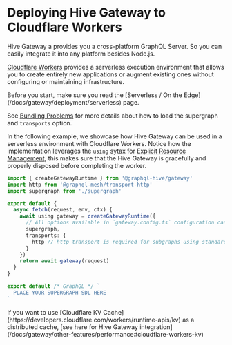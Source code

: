 
# Deploying Hive Gateway to Cloudflare Workers

Hive Gateway a provides you a cross-platform GraphQL Server. So you can easily integrate it into any
platform besides Node.js.

[Cloudflare Workers](https://developers.cloudflare.com/workers) provides a serverless execution
environment that allows you to create entirely new applications or augment existing ones without
configuring or maintaining infrastructure.

<Callout>
  Before you start, make sure you read the [Serverless / On the
  Edge](/docs/gateway/deployment/serverless) page.
</Callout>

See [Bundling Problems](/docs/gateway/deployment/serverless#bundling-problem) for more details about
how to load the supergraph and `transports` option.

In the following example, we showcase how Hive Gateway can be used in a serverless environment with
Cloudflare Workers. Notice how the implementation leverages the `using` sytax for
[Explicit Resource Management](https://developers.cloudflare.com/workers/runtime-apis/rpc/lifecycle/#explicit-resource-management),
this makes sure that the Hive Gateway is gracefully and properly disposed before completing the
worker.

```ts filename="index.js"
import { createGatewayRuntime } from '@graphql-hive/gateway'
import http from '@graphql-mesh/transport-http'
import supergraph from './supergraph'

export default {
  async fetch(request, env, ctx) {
    await using gateway = createGatewayRuntime({
      // All options available in `gateway.config.ts` configuration can also be passed here.
      supergraph,
      transports: {
        http // http transport is required for subgraphs using standard GraphQL over HTTP.
      }
    })
    return await gateway(request)
  }
}
```

```js filename="supergraph.js"
export default /* GraphQL */ `
  PLACE YOUR SUPERGRAPH SDL HERE
`
```

<Callout>
  If you want to use [Cloudflare KV
  Cache](https://developers.cloudflare.com/workers/runtime-apis/kv) as a distributed cache, [see
  here for Hive Gateway integration](/docs/gateway/other-features/performance#cloudflare-workers-kv)
</Callout>
